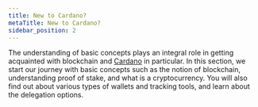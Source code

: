 ```yaml
---
title: New to Cardano?
metaTitle: New to Cardano?
sidebar_position: 2
---
```


The understanding of basic concepts plays an integral role in getting acquainted
with blockchain and [Cardano](https://cardano.org/) in particular. In this
section, we start our journey with basic concepts such as the notion of
blockchain, understanding
proof of stake, and what is a
cryptocurrency. You will also find out about various types of wallets and tracking tools, and learn about the delegation options. 
